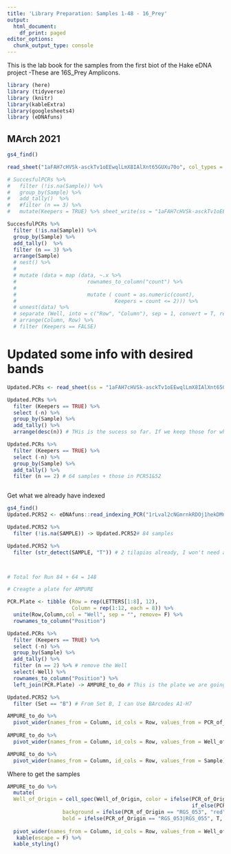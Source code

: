 ```yaml
---
title: 'Library Preparation: Samples 1-48 - 16_Prey'
output:
  html_document:
    df_print: paged
editor_options: 
  chunk_output_type: console
---
```

This is the lab book for the samples from the first biot of the Hake eDNA project -These are 16S_Prey Amplicons. 

```r
library (here)
library (tidyverse)
library (knitr)
library(kableExtra)
library(googlesheets4)
library (eDNAfuns)
```

<!-- For this Library Prep, the Samples selected are in our googlesheet, and we created a new sheet with the samples selected and the well in which we have put them for PCR1 cleanup  -->
<!-- ```{r load dataset, message = F} -->
<!-- Plate22 <- read_csv(here("Data", "Samples_To_Sequence", "plate22.csv")) %>%  -->
<!--   pivot_longer(-Row, names_to = "Column", values_to = "sample") %>%  -->
<!--   mutate (Plate = "Plate22") -->

<!-- Plate23 <- read_csv(here("Data", "Samples_To_Sequence", "plate23.csv")) %>%  -->
<!--   pivot_longer(-Row, names_to = "Column", values_to = "sample") %>%  -->
<!--   mutate (Plate = "Plate23") -->

<!-- Samples_to_Sequence <- bind_rows(Plate22, Plate23) -->
<!-- ``` -->

<!-- ## Amplification Success so far -->

<!-- I have done a number of PCRs so far. For each PCR Rx, we should record at least the success of each sample and the locus amplified. Another option would be to include here the PCR Conditions for assesment.  -->



<!-- These samples were amplified 3 times - hence the .1, .2 and .3 labels at the end of their names. The Rx were PCRs 274, 275, 277 for May_17 samples and 285 and 286 for June_17. Gaps were filled in PCRs 284 and 294.  -->

<!-- I run AMPureXP cleanup protocol in the successful samples: I used 2x Ampure (10 uL PCR product, 20 uL Ampure). I eluted the DNA in 20 uL of PCR water, that would become the template for PCR2.  -->

<!-- Before running PCR2 we need to randomly assigned tags and libraries to samples, to avoid any systematic bias in our libraries. We are going to use 16 Tags and 6 libraries (6x16 = 96 unique combinations) to label 93 samples. -->

<!-- ```{r} -->
<!-- Samples.46 <- read_csv(here("Data","Samples_To_Sequence","PCR_RGS_046_Indexing - Sheet2.csv")) %>%  -->
<!--   rownames_to_column("Position") %>%  -->
<!--   slice(1:96) %>%  -->
<!--   mutate(Row = rep(LETTERS[1:8], 12),  -->
<!--          Column = rep(1:12,each = 8)) %>%  -->
<!--   unite(Row,Column, sep = "", col = "Well", remove = F) -->

<!-- Norm_table<-matrix(nrow=8, ncol=12, dimnames = list(LETTERS[1:8], 1:12)) #Empty 96 well plate -->
<!-- Norm_table[with (Samples.46, cbind(Row,Column))] <- with(Samples.46, H20_to_4nM) # Populate it with the Tag that goes on each well -->
<!-- Norm_table[Norm_table < 2] <- "."  -->
<!--   Norm_table[Norm_table > 20] <- "."  -->
<!--     kable (Norm_table, align= "c", format = "html") %>% -->
<!--       kable_styling(bootstrap_options= "striped", full_width = F, position = "center") %>% -->
<!--       column_spec(1, bold=T) %>% -->
<!--       column_spec(1:13, width= "1cm") -->


<!-- ``` -->


<!-- ```{r PCR50} -->
<!-- Samples.50 <- read_csv(here("Data","Samples_To_Sequence","PCR_RGS_050_Indexing - Sheet2.csv")) %>%  -->
<!--   rownames_to_column("Position") %>%  -->
<!--   slice(1:48) %>%  -->
<!--   mutate(Row = rep(LETTERS[1:8], 6),  -->
<!--          Column = rep(5:10,each = 8)) %>%  -->
<!--   unite(Row,Column, sep = "", col = "Well", remove = F) -->

<!-- Norm_table<-matrix(nrow=8, ncol=12, dimnames = list(LETTERS[1:8], 1:12)) #Empty 96 well plate -->
<!-- Norm_table[with (Samples.50, cbind(Row,Column))] <- with(Samples.50, H20_to_4nM) # Populate it with the Tag that goes on each well -->
<!-- Norm_table[Norm_table < 2] <- "."  -->
<!--   Norm_table[Norm_table > 20] <- "."  -->
<!--     kable (Norm_table, align= "c", format = "html") %>% -->
<!--       kable_styling(bootstrap_options= "striped", full_width = F, position = "center") %>% -->
<!--       column_spec(1, bold=T) %>% -->
<!--       column_spec(1:13, width= "1cm") -->

<!-- ``` -->

## MArch 2021

```r
gs4_find()
```

```r
read_sheet("1aFAH7cHVSk-asckTv1oEEwqlLmX8IAlXnt65GUXu70o", col_types = "c") -> SuccesfulPCRs
```


```r
# SuccesfulPCRs %>% 
#   filter (!is.na(Sample)) %>% 
#   group_by(Sample) %>% 
#   add_tally()  %>%
#   #filter (n == 3) %>%
#   mutate(Keepers = TRUE) %>% sheet_write(ss = "1aFAH7cHVSk-asckTv1oEEwqlLmX8IAlXnt65GUXu70o", sheet = "updated")

SuccesfulPCRs %>% 
  filter (!is.na(Sample)) %>% 
  group_by(Sample) %>% 
  add_tally()  %>%
  filter (n == 3) %>% 
  arrange(Sample)
  # nest() %>% 
  # 
  # mutate (data = map (data, ~.x %>% 
  #                       rownames_to_column("count") %>% 
  #                       
  #                       mutate ( count = as.numeric(count),
  #                                Keepers = count <= 2))) %>% 
  # unnest(data) %>% 
  # separate (Well, into = c("Row", "Column"), sep = 1, convert = T, remove = F) %>% 
  # arrange(Column, Row) %>% 
  # filter (Keepers == FALSE)
```

# Updated some info with desired bands

```r
Updated.PCRs <- read_sheet(ss = "1aFAH7cHVSk-asckTv1oEEwqlLmX8IAlXnt65GUXu70o", sheet = "updated")

Updated.PCRs %>% 
  filter (Keepers == TRUE) %>% 
  select (-n) %>% 
  group_by(Sample) %>% 
  add_tally() %>% 
  arrange(desc(n)) # THis is the sucess so far. If we keep those for which we have 2 - is it enough for a MiSeq run?

Updated.PCRs %>% 
  filter (Keepers == TRUE) %>% 
  select (-n) %>% 
  group_by(Sample) %>% 
  add_tally() %>% 
  filter (n == 2) # 64 samples + those in PCR51&52



```

Get what we already have indexed
```r
gs4_find()
Updated.PCR52 <- eDNAfuns::read_indexing_PCR("1rLval2cNGmrnkRDOj1hekDMnqRrt64MQV4hFetwqBlM")

Updated.PCR52 %>% 
  filter (!is.na(SAMPLE)) -> Updated.PCR52# 84 samples

Updated.PCR52 %>% 
  filter (str_detect(SAMPLE, "T")) # 2 tilapias already, I won't need a third



# Total for Run 84 + 64 = 148

# Creagte a plate for AMPURE

PCR.Plate <- tibble (Row = rep(LETTERS[1:8], 12),
                     Column = rep(1:12, each = 8)) %>% 
  unite(Row,Column,col = "Well", sep = "", remove= F) %>% 
  rownames_to_column("Position")

Updated.PCRs %>% 
  filter (Keepers == TRUE) %>% 
  select (-n) %>% 
  group_by(Sample) %>% 
  add_tally() %>% 
  filter (n == 2) %>% # remove the Well 
  select(-Well) %>% 
  rownames_to_column("Position") %>% 
  left_join(PCR.Plate) -> AMPURE_to_do # This is the plate we are going to index; we need to choose unused indices

Updated.PCR52 %>% 
  filter (Set == "B") # From Set B, I can Use BArcodes A1-H7

AMPURE_to_do %>% 
  pivot_wider(names_from = Column, id_cols = Row, values_from = PCR_of_Origin) -> PCR_plate_of_PCRs
  
AMPURE_to_do %>% 
  pivot_wider(names_from = Column, id_cols = Row, values_from = Well_of_Origin) -> PCR_plate_of_Wells

AMPURE_to_do %>% 
  pivot_wider(names_from = Column, id_cols = Row, values_from = Sample) -> PCR_plate_of_Samples


```


Where to get the samples
```r
AMPURE_to_do %>% 
  mutate(
  Well_of_Origin = cell_spec(Well_of_Origin, color = ifelse(PCR_of_Origin == "RGS_053", "white",
                                                            if_else(PCR_of_Origin == "RGS_054","black", "blue")),
                  background = ifelse(PCR_of_Origin == "RGS_053", "red", "white"),
                  bold = ifelse(PCR_of_Origin == "RGS_053|RGS_055", T, F))) %>% 
 
  pivot_wider(names_from = Column, id_cols = Row, values_from = Well_of_Origin) %>% 
   kable(escape = F) %>% 
  kable_styling()

```

